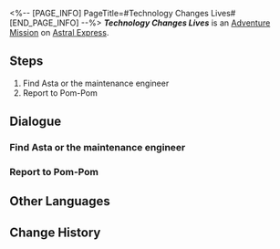 <%-- [PAGE_INFO]
PageTitle=#Technology Changes Lives#
[END_PAGE_INFO] --%>
{{Stub|Dialogue.}}
{{Mission Infobox
|id            = 4050028
|title         = 
|image         = <!--Mission Technology Changes Lives.png-->
|type          = Adventure
|event_name    = 
|chapter       = 
|requirements  = {{subst:void|<!--Unknown: {"Type":"Manual"}-->}}
|summary       = <!--official mission summary from Fate's Atlas-->
|characters    = Asta; Maintenance Engineer; Pom-Pom; Trailblazer
|startLocation = [[Astral Express]] - [[Parlor Car]]
|world         = Astral Express
|area          = Parlor Car
|prev          = 
|next          = 
|rewards       = Adventure Log*1; Mechanical Parts*1; Credit*8,000
}}
'''''Technology Changes Lives''''' is an [[Adventure Mission]] on [[Astral Express]].

==Steps==
# Find Asta or the maintenance engineer
# Report to Pom-Pom

<!--
==Gameplay Notes==

--><!--
==Trial Character==

-->
==Dialogue==
{{Stub Dialogue}}
{{Dialogue End}}

===Find Asta or the maintenance engineer{{subst:void|<!--405002802-->}}===
{{Mission Description|type=adventure|location=Master Control Zone|update|The conductor asked you to borrow the space station's manual labor robot from the maintenance engineer or Asta.}}
{{Dialogue Start}}
:{{tx}}
{{Dialogue End}}

===Report to Pom-Pom{{subst:void|<!--405002803-->}}===
{{Mission Description|type=adventure|location=Parlor Car|update|It was a shame, but report to Pom-Pom first!}}
{{Dialogue Start}}
:{{tx}}
{{Dialogue End}}

==Other Languages==
{{Other Languages
|en   = Technology Changes Lives
|zhs  = 科技改变生活
|zht  = 科技改變生活
|ja   = 科学と技術が生活を変える
|ko   = 과학이 삶을 바꾼다
|es   = La tecnología transforma vidas
|fr   = La technologie change la vie
|ru   = Технологии меняют жизнь
|th   = เทคโนโลยีเปลี่ยนชีวิต
|vi   = Khoa Học Thay Đổi Đời Sống
|de   = Technologie verändert das Leben
|id   = Teknologi Mengubah Kehidupan
|pt   = Tecnologia Muda Vidas
}}

==Change History==
{{Change History|1.1}}
